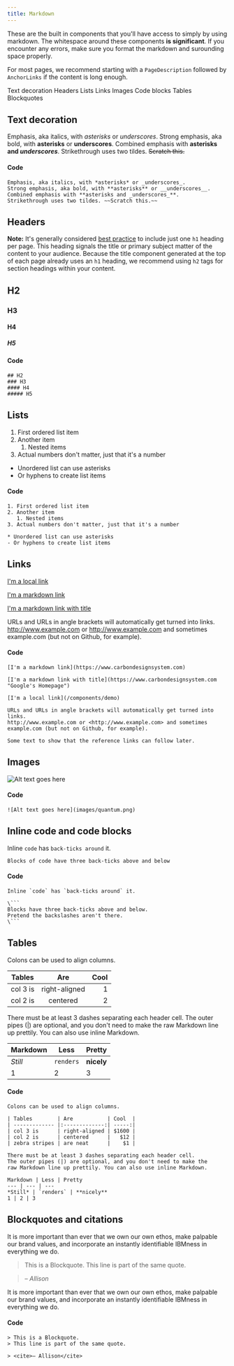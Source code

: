 ```yaml
---
title: Markdown
---
```


<PageDescription>

These are the built in components that you'll have access to simply by using markdown. The whitespace around these components **is significant**. If you encounter any errors, make sure you format the markdown and surounding space properly.

For most pages, we recommend starting with a `PageDescription` followed by `AnchorLinks` if the content is long enough.

</PageDescription>

<AnchorLinks>
  <AnchorLink>Text decoration</AnchorLink>
  <AnchorLink>Headers</AnchorLink>
  <AnchorLink>Lists</AnchorLink>
  <AnchorLink>Links</AnchorLink>
  <AnchorLink>Images</AnchorLink>
  <AnchorLink>Code blocks</AnchorLink>
  <AnchorLink>Tables</AnchorLink>
  <AnchorLink>Blockquotes</AnchorLink>
</AnchorLinks>

## Text decoration

Emphasis, aka italics, with _asterisks_ or _underscores_.
Strong emphasis, aka bold, with **asterisks** or **underscores**.
Combined emphasis with **asterisks and _underscores_**.
Strikethrough uses two tildes. ~~Scratch this.~~

#### Code

```
Emphasis, aka italics, with *asterisks* or _underscores_.
Strong emphasis, aka bold, with **asterisks** or __underscores__.
Combined emphasis with **asterisks and _underscores_**.
Strikethrough uses two tildes. ~~Scratch this.~~
```

## Headers

**Note:** It's generally considered [best practice](https://webaim.org/techniques/semanticstructure/#contentstructure) to include just one `h1` heading per page. This heading signals the title or primary subject matter of the content to your audience. Because the title component generated at the top of each page already uses an `h1` heading, we recommend using `h2` tags for section headings within your content.

## H2

### H3

#### H4

##### H5

#### Code

```
## H2
### H3
#### H4
##### H5
```

## Lists

1. First ordered list item
2. Another item
   1. Nested items
3. Actual numbers don't matter, just that it's a number

- Unordered list can use asterisks
- Or hyphens to create list items

#### Code

```
1. First ordered list item
2. Another item
   1. Nested items
3. Actual numbers don't matter, just that it's a number

* Unordered list can use asterisks
- Or hyphens to create list items
```

## Links

[I'm a local link](/components/demo)

[I'm a markdown link](https://www.carbondesignsystem.com)

[I'm a markdown link with title](https://www.carbondesignsystem.com "Carbon's Homepage")

URLs and URLs in angle brackets will automatically get turned into links.
http://www.example.com or <http://www.example.com> and sometimes
example.com (but not on Github, for example).

#### Code

```
[I'm a markdown link](https://www.carbondesignsystem.com)

[I'm a markdown link with title](https://www.carbondesignsystem.com "Google's Homepage")

[I'm a local link](/components/demo)

URLs and URLs in angle brackets will automatically get turned into links.
http://www.example.com or <http://www.example.com> and sometimes
example.com (but not on Github, for example).

Some text to show that the reference links can follow later.
```

## Images

![Alt text goes here](images/quantum.png)

#### Code

```
![Alt text goes here](images/quantum.png)
```

## Inline code and code blocks

Inline `code` has `back-ticks around` it.

```
Blocks of code have three back-ticks above and below
```

#### Code

````
Inline `code` has `back-ticks around` it.

\```
Blocks have three back-ticks above and below.
Pretend the backslashes aren't there.
\```
````

## Tables

Colons can be used to align columns.

| Tables   |      Are      | Cool |
| -------- | :-----------: | ---: |
| col 3 is | right-aligned |    1 |
| col 2 is |   centered    |    2 |

There must be at least 3 dashes separating each header cell.
The outer pipes (|) are optional, and you don't need to make the
raw Markdown line up prettily. You can also use inline Markdown.

| Markdown | Less      | Pretty     |
| -------- | --------- | ---------- |
| _Still_  | `renders` | **nicely** |
| 1        | 2         | 3          |

#### Code

```
Colons can be used to align columns.

| Tables        | Are           | Cool  |
| ------------- |:-------------:| -----:|
| col 3 is      | right-aligned | $1600 |
| col 2 is      | centered      |   $12 |
| zebra stripes | are neat      |    $1 |

There must be at least 3 dashes separating each header cell.
The outer pipes (|) are optional, and you don't need to make the
raw Markdown line up prettily. You can also use inline Markdown.

Markdown | Less | Pretty
--- | --- | ---
*Still* | `renders` | **nicely**
1 | 2 | 3
```

## Blockquotes and citations

It is more important than ever that we own our own ethos, make palpable our brand values, and incorporate an instantly identifiable IBMness in everything we do.

> This is a Blockquote.
> This line is part of the same quote.

> <cite>– Allison</cite>

It is more important than ever that we own our own ethos, make palpable our brand values, and incorporate an instantly identifiable IBMness in everything we do.

#### Code

```
> This is a Blockquote.
> This line is part of the same quote.

> <cite>– Allison</cite>
```
